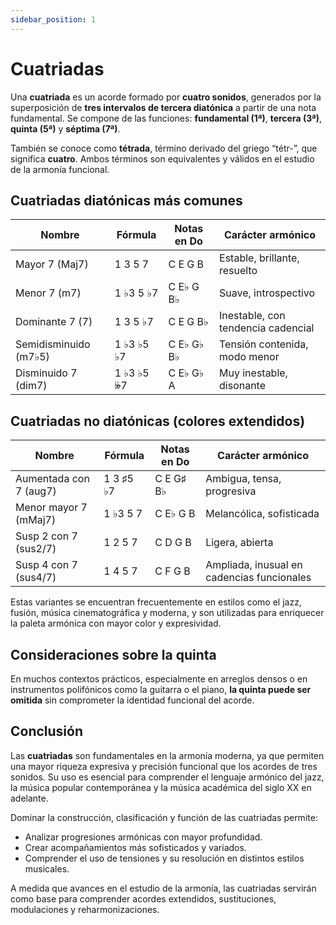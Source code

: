 ```yaml
---
sidebar_position: 1
---
```


# Cuatriadas

Una **cuatriada** es un acorde formado por **cuatro sonidos**, generados por la superposición de **tres intervalos de tercera diatónica** a partir de una nota fundamental. Se compone de las funciones: **fundamental (1ª)**, **tercera (3ª)**, **quinta (5ª)** y **séptima (7ª)**.

También se conoce como **tétrada**, término derivado del griego “tétr-”, que significa **cuatro**. Ambos términos son equivalentes y válidos en el estudio de la armonía funcional.

## Cuatriadas diatónicas más comunes

| Nombre                | Fórmula    | Notas en Do | Carácter armónico                  |
| --------------------- | ---------- | ----------- | ---------------------------------- |
| Mayor 7 (Maj7)        | 1 3 5 7    | C E G B     | Estable, brillante, resuelto       |
| Menor 7 (m7)          | 1 ♭3 5 ♭7  | C E♭ G B♭   | Suave, introspectivo               |
| Dominante 7 (7)       | 1 3 5 ♭7   | C E G B♭    | Inestable, con tendencia cadencial |
| Semidisminuido (m7♭5) | 1 ♭3 ♭5 ♭7 | C E♭ G♭ B♭  | Tensión contenida, modo menor      |
| Disminuido 7 (dim7)   | 1 ♭3 ♭5 𝄫7 | C E♭ G♭ A   | Muy inestable, disonante           |

## Cuatriadas no diatónicas (colores extendidos)

| Nombre                 | Fórmula   | Notas en Do | Carácter armónico                          |
| ---------------------- | --------- | ----------- | ------------------------------------------ |
| Aumentada con 7 (aug7) | 1 3 ♯5 ♭7 | C E G♯ B♭   | Ambigua, tensa, progresiva                 |
| Menor mayor 7 (mMaj7)  | 1 ♭3 5 7  | C E♭ G B    | Melancólica, sofisticada                   |
| Susp 2 con 7 (sus2/7)  | 1 2 5 7   | C D G B     | Ligera, abierta                            |
| Susp 4 con 7 (sus4/7)  | 1 4 5 7   | C F G B     | Ampliada, inusual en cadencias funcionales |

Estas variantes se encuentran frecuentemente en estilos como el jazz, fusión, música cinematográfica y moderna, y son utilizadas para enriquecer la paleta armónica con mayor color y expresividad.

## Consideraciones sobre la quinta

En muchos contextos prácticos, especialmente en arreglos densos o en instrumentos polifónicos como la guitarra o el piano, **la quinta puede ser omitida** sin comprometer la identidad funcional del acorde.

## Conclusión

Las **cuatriadas** son fundamentales en la armonía moderna, ya que permiten una mayor riqueza expresiva y precisión funcional que los acordes de tres sonidos. Su uso es esencial para comprender el lenguaje armónico del jazz, la música popular contemporánea y la música académica del siglo XX en adelante.

Dominar la construcción, clasificación y función de las cuatriadas permite:

- Analizar progresiones armónicas con mayor profundidad.
- Crear acompañamientos más sofisticados y variados.
- Comprender el uso de tensiones y su resolución en distintos estilos musicales.

A medida que avances en el estudio de la armonía, las cuatriadas servirán como base para comprender acordes extendidos, sustituciones, modulaciones y reharmonizaciones.
